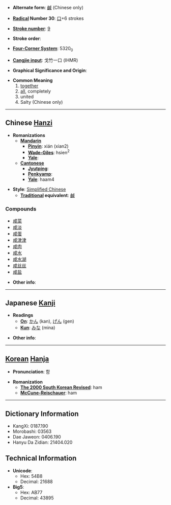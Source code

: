 * '''Alternate form''': [[鹹]] (Chinese only)

* '''[[Wiktionary:Chinese radical index| Radical]] Number 30''': [[Wiktionary:Chinese radical index 口|口]]+6 strokes

* '''[[Wiktionary:Chinese total strokes index|Stroke number]]''': [[Wiktionary:Chinese total strokes index 9|9]]

* '''Stroke order''': 

* '''[[Wiktionary:Chinese four corner index|Four-Corner System]]''': 5320<sub>0</sub>

* '''[[Wiktionary:Chinese Cangjie index|Cangjie input]]''': 戈竹一口 (IHMR)

* '''Graphical Significance and Origin''': 

* '''Common Meaning'''
*# [[together]]
*# [[all]], completely
*# united
*# Salty (Chinese only)


----

== Chinese [[Hanzi]] ==

* '''Romanizations'''
** '''[[Mandarin]]'''
*** '''[[Pinyin]]''': xián (xian2)
*** '''[[Wade-Giles]]''': hsien<sup>2</sup>
*** '''[[Yale]]''': 
** '''[[Cantonese]]'''
*** '''[[Jyutping]]''':
*** '''[[Penkyamp]]''': 
*** '''[[Yale]]''': haam4

* '''Style''': [[Simplified Chinese]] 
** '''[[Traditional Chinese|Traditional]] equivalent''': [[鹹]]

===Compounds===
*[[咸菜]]
*[[咸淡]]
*[[咸蛋]]
*[[咸津津]]
*[[咸肉]]
*[[咸水]]
*[[咸水湖]]
*[[咸丝丝]]
*[[咸盐]]

* '''Other info''': 

----

== Japanese [[Kanji]] ==

* '''Readings'''
** '''[[On]]''': [[かん]] (kan), [[げん]] (gen)
** '''[[Kun]]''': [[みな]] (mina)

* '''Other info''':  

----

== [[Korean]] [[Hanja]] ==

* '''Pronunciation''': 함

* '''Romanization'''
** '''[[The 2000 South Korean Revised Romanization|The 2000 South Korean Revised]]''': ham
** '''[[McCune-Reischauer]]''': ham

----

== Dictionary Information ==

* KangXi: 0187.190
* Morobashi: 03563
* Dae Jaweon: 0406.190
* Hanyu Da Zidian: 21404.020

== Technical Information ==

* '''Unicode''':
** Hex: 54B8
** Decimal: 21688
* '''Big5''':
** Hex: AB77
** Decimal: 43895